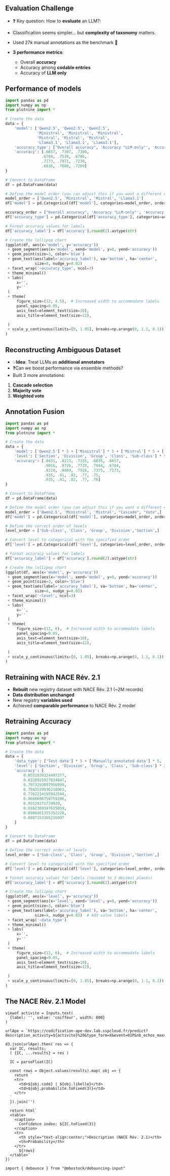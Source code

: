 ## Evaluation Challenge

- ❓ Key question: How to [**evaluate**]{.orange} an LLM?: 
- Classification seems simpler... but [**complexity of taxonomy**]{.orange} matters.

- Used $27k$ manual annotations as the benchmark 🥇
  
- [**3 performance metrics**]{.orange}:
  - Overall [**accuracy**]{.blue2}
  - Accuracy among [**codable entries**]{.blue2}
  - Accuracy of [**LLM only**]{.blue2}

## Performance of models {.scollable}
```python
import pandas as pd
import numpy as np
from plotnine import *

# Create the data
data = {
    'model': ['Qwen2.5', 'Qwen2.5', 'Qwen2.5',
              'Ministral', 'Ministral', 'Ministral',
              'Mistral', 'Mistral', 'Mistral',
              'Llama3.1', 'Llama3.1', 'Llama3.1'],
    'accuracy_type': ["Overall accuracy", 'Accuracy "LLM-only"', 'Accuracy among "codable"'] * 4,
    'accuracy': [.6657, .7397, .7300,
                .6784, .7538, .6786,
                .7173, .7971, .7238,
                .6836, .7688, .7209]
}

# Convert to DataFrame
df = pd.DataFrame(data)

# Define the model order (you can adjust this if you want a different order)
model_order = ['Qwen2.5', 'Ministral', 'Mistral', 'Llama3.1']
df['model'] = pd.Categorical(df['model'], categories=model_order, ordered=True)

accuracy_order = ["Overall accuracy", 'Accuracy "LLM-only"', 'Accuracy among "codable"']
df['accuracy_type'] = pd.Categorical(df['accuracy_type'], categories=accuracy_order, ordered=True)

# Format accuracy values for labels
df['accuracy_label'] = df['accuracy'].round(2).astype(str)

# Create the lollipop chart
(ggplot(df, aes(x='model', y='accuracy'))
 + geom_segment(aes(x='model', xend='model', y=0, yend='accuracy'))
 + geom_point(size=3, color='blue')
 + geom_text(aes(label='accuracy_label'), va='bottom', ha='center', 
             size=8, nudge_y=0.02)
 + facet_wrap('~accuracy_type', ncol=3)
 + theme_minimal()
 + labs(
     x='',
     y=''
 )
 + theme(
     figure_size=(12, 4.5),  # Increased width to accommodate labels
     panel_spacing=0.05,
     axis_text=element_text(size=10),
     axis_title=element_text(size=12),

 )
 + scale_y_continuous(limits=[0, 1.05], breaks=np.arange(0, 1.1, 0.1))  # Increased upper limit to fit labels
)
```


## Reconstructing Ambiguous Dataset
- 💡[**Idea**]{.orange}: Treat LLMs as [**additional annotators**]{.blue2}
- ❓Can we boost performance via [ensemble methods]{.blue2}?
- Built 3 more annotations:
1. [**Cascade selection**]{.blue2}
2. [**Majority vote**]{.blue2}
3. [**Weighted vote**]{.blue2}

## Annotation Fusion

```python
import pandas as pd
import numpy as np
from plotnine import *

# Create the data
data = {
    'model': ['Qwen2.5'] * 5 + ['Ministral'] * 5 + ['Mistral'] * 5 + ['Cascade'] * 5 + ['Vote'] * 5,
    'level': ['Section', 'Division', 'Group', 'Class', 'Sub-class'] * 5,
    'accuracy': [.8431, .8213, .7335, .6835, .6657,
                 .9016, .8726, .7729, .7044, .6784,
                 .9110, .8869, .7928, .7375, .7173,
                 .935, .91, .82, .77, .75,
                 .935, .91, .82, .77, .76]
}

# Convert to DataFrame
df = pd.DataFrame(data)

# Define the model order (you can adjust this if you want a different order)
model_order = ['Qwen2.5', 'Ministral', 'Mistral', "Cascade", "Vote",]
df['model'] = pd.Categorical(df['model'], categories=model_order, ordered=True)

# Define the correct order of levels
level_order = ['Sub-class', 'Class', 'Group', 'Division','Section',]

# Convert level to categorical with the specified order
df['level'] = pd.Categorical(df['level'], categories=level_order, ordered=True)

# Format accuracy values for labels
df['accuracy_label'] = df['accuracy'].round(2).astype(str)

# Create the lollipop chart
(ggplot(df, aes(x='model', y='accuracy'))
 + geom_segment(aes(x='model', xend='model', y=0, yend='accuracy'))
 + geom_point(size=3, color='blue')
 + geom_text(aes(label='accuracy_label'), va='bottom', ha='center', 
             size=8, nudge_y=0.02)
 + facet_wrap('~level', ncol=3)
 + theme_minimal()
 + labs(
     x='',
     y=''
 )
 + theme(
     figure_size=(12, 6),  # Increased width to accommodate labels
     panel_spacing=0.05,
     axis_text=element_text(size=10),
     axis_title=element_text(size=12),

 )
 + scale_y_continuous(limits=[0, 1.05], breaks=np.arange(0, 1.1, 0.1))  # Increased upper limit to fit labels
)
```


## Retraining with NACE Rév. 2.1

- [**Rebuilt**]{.orange} new registry dataset with NACE Rév. 2.1 (~2M records)
- [**Data distribution unchanged**]{.orange}
- New registry [**variables used**]{.orange}
- Achieved [**comparable performance**]{.orange} to NACE Rév. 2 model

## Retraining Accuracy {background-color="white"}

```python
import pandas as pd
import numpy as np
from plotnine import *

# Create the data
data = {
    'data_type': ['Test data'] * 5 + ['Manually annotated data'] * 5,
    'level': ['Section', 'Division', 'Group', 'Class', 'Sub-class'] * 2,
    'accuracy': [
        0.8551939324497377,
        0.8328925927834847,
        0.7973293897956999,
        0.7843529836218961,
        0.7762214195942544,
        0.9668600758759206,
        0.95529271739939,
        0.9162389347615859,
        0.8986461355352228,
        0.8887153165216097
    ]
}

# Convert to DataFrame
df = pd.DataFrame(data)

# Define the correct order of levels
level_order = ['Sub-class', 'Class', 'Group', 'Division','Section',]

# Convert level to categorical with the specified order
df['level'] = pd.Categorical(df['level'], categories=level_order, ordered=True)

# Format accuracy values for labels (rounded to 3 decimal places)
df['accuracy_label'] = df['accuracy'].round(2).astype(str)

# Create the lollipop chart
(ggplot(df, aes(x='level', y='accuracy'))
 + geom_segment(aes(x='level', xend='level', y=0, yend='accuracy'))
 + geom_point(size=3, color='blue')
 + geom_text(aes(label='accuracy_label'), va='bottom', ha='center', 
             size=8, nudge_y=0.02)  # Add value labels
 + facet_wrap('~data_type')
 + theme_minimal()
 + labs(
     x='',
     y=''
 )
 + theme(
     figure_size=(12, 6),  # Increased width to accommodate labels
     panel_spacing=0.05,
     axis_text=element_text(size=10),
     axis_title=element_text(size=12),

 )
 + scale_y_continuous(limits=[0, 1.05], breaks=np.arange(0, 1.1, 0.1))  # Increased upper limit to fit labels
)
```


## The NACE Rév. 2.1 Model {.scrollable}

```ojs
viewof activite = Inputs.text(
  {label: '', value: 'coiffeur', width: 800}
)

urlApe = `https://codification-ape-dev.lab.sspcloud.fr/predict?description_activity=${activite}%20&type_form=X&event=01P&nb_echos_max=3&prob_min=0.0009`

d3.json(urlApe).then( res => {
  var IC, results;
  ( {IC, ...results} = res )

  IC = parseFloat(IC)

  const rows = Object.values(results).map( obj => {
    return `
    <tr>
      <td>${obj.code} | ${obj.libelle}</td>
      <td>${obj.probabilite.toFixed(3)}</td>
    </tr>
  `
  }).join('')
  
  return html`
  <table>
    <caption>
      Confidence index: ${IC.toFixed(3)}
    </caption>
    <tr>
      <th style="text-align:center;">Description (NACE Rév. 2.1)</th>
      <th>Probability</th>
    </tr>
      ${rows}
  </table>`
})
```


```ojs
import { debounce } from "@mbostock/debouncing-input" 
```
